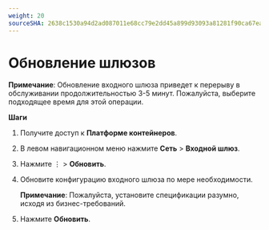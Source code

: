 ```yaml
---
weight: 20
sourceSHA: 2638c1530a94d2ad087011e68cc79e2dd45a899d93093a81281f90ca67ea550e
---
```


# Обновление шлюзов

**Примечание**: Обновление входного шлюза приведет к перерыву в обслуживании продолжительностью 3-5 минут. Пожалуйста, выберите подходящее время для этой операции.

**Шаги**

1. Получите доступ к **Платформе контейнеров**.

2. В левом навигационном меню нажмите **Сеть** > **Входной шлюз**.

3. Нажмите ⋮ > **Обновить**.

4. Обновите конфигурацию входного шлюза по мере необходимости.

   **Примечание**: Пожалуйста, установите спецификации разумно, исходя из бизнес-требований.

5. Нажмите **Обновить**.
